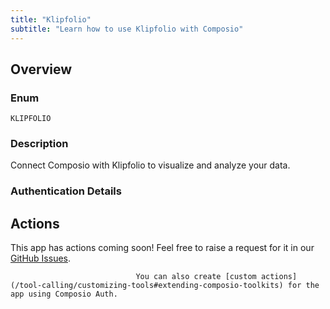 ```yaml
---
title: "Klipfolio"
subtitle: "Learn how to use Klipfolio with Composio"
---
```



## Overview

### Enum
`KLIPFOLIO`

### Description
Connect Composio with Klipfolio to visualize and analyze your data.

### Authentication Details

<Accordion title="API_KEY">
<ParamField path="api_key" type="string" required={true}>
</ParamField>

<ParamField path="base_url" type="string" default="https://app.klipfolio.com/api/1.0">
</ParamField>

</Accordion>


<Accordion title="BASIC">
<ParamField path="username" type="string" required={true}>
</ParamField>

<ParamField path="password" type="string" required={true}>
</ParamField>

<ParamField path="base_url" type="string" default="https://app.klipfolio.com/api/1.0">
</ParamField>

</Accordion>


## Actions

This app has actions coming soon! Feel free to raise a request for it in our [GitHub Issues](https://github.com/ComposioHQ/composio/issues).
                                
                                You can also create [custom actions](/tool-calling/customizing-tools#extending-composio-toolkits) for the app using Composio Auth.